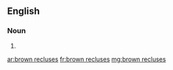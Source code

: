 ==English==

===Noun===
{{head|en|plural|head=[[brown]] [[recluse]]s}}

# {{plural of|brown recluse|lang=en}}

[[ar:brown recluses]]
[[fr:brown recluses]]
[[mg:brown recluses]]